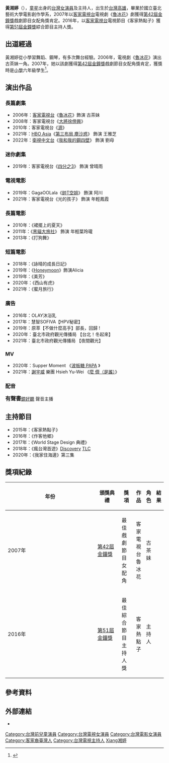 {{藝人
|姓名 = 黃湘婷
|類型 = 女藝人
|圖片 = 
|圖片尺寸 =
|圖片簡介 =
|羅馬拼音 = 
|英文名 =  Sharon
|暱稱 = Sha
|國籍 = {{ROC}}
|籍貫 = 
|出生日期 = {{birth_date_and_age|1995|9|4}}
|出生地點 = {{TWN}}[[高雄市|高雄市]]
|逝世日期 =
|逝世地點 =
|職業 = [[演員|演員]]
|語言 = [[中華民國國語|國語]]、[[台語|台語]]、[[客家話|客家話]]、[[英語|英語]]、[[土耳其語|土耳其語]]
|教育程度 = [[台北藝術大學|台北藝術大學]]電影創作學系
|配偶 =
|兒女 =
|出道地點 =
|出道作 = 《[[魯冰花_(電視劇)|魯冰花]]》
|出道日期 = 2006年
|代表作 =
|活躍年代 = 2006年－至今
|唱片公司 =
|經紀公司 =
|網站 = {{facebook|sharonouchy}}
|goldenbellawards = {{獎項|award=戲劇節目女配角獎|year=2007年|title=《[[魯冰花_(電視劇)|魯冰花]]》|role=古茶妹}}{{獎項|綜合節目主持人獎|2016年|《客家熱點子》}}
|IMDb = 12083100
}}

'''黃湘婷'''（{{bd|1995年|9月4日|}}），[[童星|童星]]出身的[[台灣|台灣]][[女演員|女演員]]及主持人，出生於[[中華民國|台灣]][[高雄|高雄]]，畢業於國立臺北藝術大學電影創作學系，2007年以[[客家電視台|客家電視台]]電視劇《[[魯冰花_(電視劇)|魯冰花]]》劇獲得[[第42屆金鐘獎|第42屆金鐘獎]]戲劇節目女配角獎肯定。2016年，以[[客家電視台|客家電視台]]電視節目《客家熱點子》獲得[[第51屆金鐘獎|第51屆金鐘獎]]綜合節目主持人獎。

==出道經過==
黃湘婷從小學習舞蹈、鋼琴，有多次舞台經驗。2006年，電視劇《[[魯冰花_(電視劇)|魯冰花]]》演出古茶妹一角。2007年，她以該劇獲得[[第42屆金鐘獎|第42屆金鐘獎]]戲劇節目女配角獎肯定，獲獎時是[[小學|小學]]六年級學生<ref name=apple2007>{{cite news|title=12歲拿金鐘獎 黃湘婷珍奶慶功|url=http://news.cts.com.tw/cts/entertain/201001/201001040380856.html|author=魏斌|newspaper=[[蘋果日報|蘋果日報]]|accessdate=2014-05-20|date=2007-11-20}}</ref>。

==演出作品==
===長篇劇集===
*2006年：[[客家電視台|客家電視台]]《[[魯冰花_(電視劇)|魯冰花]]》飾演 古茶妹
*2008年：客家電視台《[[大將徐傍興|大將徐傍興]]》
*2010年：客家電視台《[[源|源]]》
*2021年：[[HBO_Asia|HBO Asia]]《[[第三布局_塵沙惑|第三布局 塵沙惑]]》 飾演 王雅芝
*2022年：[[衛視中文台|衛視中文台]]《[[我和我的鋼四壁|我和我的鋼四壁]]》 飾演 劉母

===迷你劇集===
*2019年：客家電視台《[[四分之3|四分之3]]》 飾演 曾晴雨

===電視電影===
*2019年：GagaOOLala《[[帥T空姐|帥T空姐]]》 飾演 阿川
*2021年：客家電視台《光的孩子》 飾演 年輕鳳霞

===長篇電影===
*2010年：《裙擺上的夏天》
*2011年：《[[黑貓大旅社|黑貓大旅社]]》 飾演 年輕葉玲瓏
*2013年：《打狗舞》

===短篇電影===
*2018年：《詠晴的成長日記》
*2019年：《[[Honeymoon_(short_film)|Honeymoon]]》飾演Alicia
*2019年：《美芳》
*2020年：《西山有虎》
*2021年：《蜜月旅行》

===廣告===
*2016年：OLAY沐浴乳
*2017年：慧智SOFIVA【HPV秘密】
*2019年：原萃【不做什麼高手】部長，回歸 !
*2020年：臺北市政府觀光傳播局 【台北！冬起來】
*2021年：臺北市政府觀光傳播局 【夜間觀光】

===MV===
*2020年：Supper Moment 《[https://www.youtube.com/watch?v=T5UuwzmrF0Q 波板糖 PAPA] 》
*2021年：[[謝宇威|謝宇威]] 樂團 Hsieh Yu-Wei 《[https://www.youtube.com/watch?v=8t45hSwlMUw 麼 儕（是誰）]》

===配音===
'''<big>有聲書</big>'''[https://www.mirrorvoice.com.tw/ 鏡好聽] 聲音主播

==主持節目==
*2015年：《客家熱點子》
*2016年：《作客他鄉》
*2017年：《World Stage Design 典禮》
*2018年：《瘋台灣首遊》[https://www.discoverychannel.com.tw/ Discovery] [https://www.tlc-tw.com/tvschedule.php TLC]
*2020年：《我家住海邊》第三集

== 獎項紀錄 ==
{| class="wikitable" width="90%"
|-align=center
! width="8%"|年份
! width="18%"|頒獎典禮
! width="19%"|獎項
! width="22%"|作品
! width="13%"|角色
! width="10%"|結果
|- align=center
| 2007年
| [[第42屆金鐘獎|第42屆金鐘獎]]
| 最佳戲劇節目女配角
| 客家電視台 魯冰花
| 古茶妹
| {{won}}
|- align=center
| 2016年
| [[第51屆金鐘獎|第51屆金鐘獎]]
|  最佳綜合節目主持人獎
|  客家熱點子
|  主持人
| {{won}}
|}

== 參考資料 ==
{{reflist}}

== 外部連結 ==
* {{facebook|sharonouchy|Sharon 黃湘婷 / Šā's}}

{{金鐘獎戲劇節目女配角}}
{{金鐘獎綜合節目主持人}}

{{DEFAULTSORT:Huang黃湘婷}}
[[Category:台灣前兒童演員|Category:台灣前兒童演員]]
[[Category:台灣電視女演員|Category:台灣電視女演員]]
[[Category:台灣電影女演員|Category:台灣電影女演員]]
[[Category:客家裔臺灣人|Category:客家裔臺灣人]]
[[Category:台灣電視主持人|Category:台灣電視主持人]]
[[Category:黃姓|Xiang湘婷]]